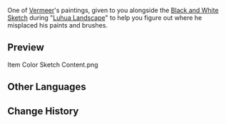 {{Item Infobox
|id           = 100538
|image        = Item Nameless Sketch.png
|type         = Quest Items
|description  = An unfinished painting by Vermeer the artist. He says that his lost paints and brushes are at the viewing point where he painted this work.
|source1      = Given during [[Luhua Landscape]]
}}
One of [[Vermeer]]'s paintings, given to you alongside the [[Black and White Sketch]] during "[[Luhua Landscape]]" to help you figure out where he misplaced his paints and brushes.

==Preview==
<gallery hideaddbutton="true" captionalign="center">
Item Color Sketch Content.png
</gallery>

==Other Languages==
{{Other Languages
|default_hidden = 1
|en      = Color Sketch
|zhs     = 彩色的画稿
|zhs_rm  = Cǎisè de Huàgǎo
|zht     = 彩色的畫稿
|zht_rm  = Cǎisè de Huàgǎo
|ja      = 彩色の原稿
|ja_rm   = Saishiki no Genkou
|ko      = 채색 스케치
|ko_rm   = 
|es      = Boceto en color
|fr      = Peinture en couleurs
|ru      = Цветной набросок
|th      = ภาพร่างสี
|th_rm   = Phap Rang Si
|vi      = Bản Vẽ Màu
|de      = Bunte Skizze
|id      = Lukisan Berwarna
|pt      = Rascunho Colorido
}}

==Change History==
{{Change History|1.0}}